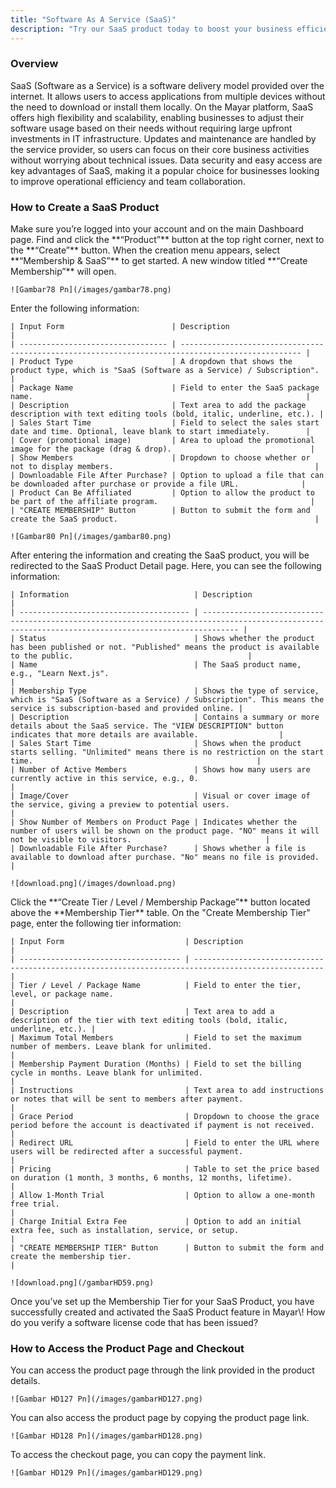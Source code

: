 ```yaml
---
title: "Software As A Service (SaaS)"
description: "Try our SaaS product today to boost your business efficiency with an innovative and easy-to-use solution!"
---
```


### Overview

SaaS (Software as a Service) is a software delivery model provided over the internet. It allows users to access applications from multiple devices without the need to download or install them locally. On the Mayar platform, SaaS offers high flexibility and scalability, enabling businesses to adjust their software usage based on their needs without requiring large upfront investments in IT infrastructure. Updates and maintenance are handled by the service provider, so users can focus on their core business activities without worrying about technical issues. Data security and easy access are key advantages of SaaS, making it a popular choice for businesses looking to improve operational efficiency and team collaboration.

### How to Create a SaaS Product

<Steps>
  <Step title="Log in to Mayar Dashboard">
    Make sure you’re logged into your account and on the main Dashboard page.
  </Step>
  <Step title="Click the “Product” Button">
    Find and click the **“Product”** button at the top right corner, next to the **“Create”** button.
  </Step>
  <Step title="Select “Membership & SaaS">
    When the creation menu appears, select **“Membership & SaaS”** to get started. A new window titled **“Create Membership”** will open.

    ![Gambar78 Pn](/images/gambar78.png)
  </Step>
  <Step title="Fill in SaaS Product Details">
    Enter the following information:

    | Input Form                        | Description                                                                                       |
    | --------------------------------- | ------------------------------------------------------------------------------------------------- |
    | Product Type                      | A dropdown that shows the product type, which is "SaaS (Software as a Service) / Subscription".   |
    | Package Name                      | Field to enter the SaaS package name.                                                             |
    | Description                       | Text area to add the package description with text editing tools (bold, italic, underline, etc.). |
    | Sales Start Time                  | Field to select the sales start date and time. Optional, leave blank to start immediately.        |
    | Cover (promotional image)         | Area to upload the promotional image for the package (drag & drop).                               |
    | Show Members                      | Dropdown to choose whether or not to display members.                                             |
    | Downloadable File After Purchase? | Option to upload a file that can be downloaded after purchase or provide a file URL.              |
    | Product Can Be Affiliated         | Option to allow the product to be part of the affiliate program.                                  |
    | "CREATE MEMBERSHIP" Button        | Button to submit the form and create the SaaS product.                                            |

    ![Gambar80 Pn](/images/gambar80.png)
  </Step>
  <Step title="Access SaaS Product Detail Page">
    After entering the information and creating the SaaS product, you will be redirected to the SaaS Product Detail page. Here, you can see the following information:

    | Information                            | Description                                                                                                                                          |
    | -------------------------------------- | ---------------------------------------------------------------------------------------------------------------------------------------------------- |
    | Status                                 | Shows whether the product has been published or not. "Published" means the product is available to the public.                                       |
    | Name                                   | The SaaS product name, e.g., "Learn Next.js".                                                                                                        |
    | Membership Type                        | Shows the type of service, which is "SaaS (Software as a Service) / Subscription". This means the service is subscription-based and provided online. |
    | Description                            | Contains a summary or more details about the SaaS service. The "VIEW DESCRIPTION" button indicates that more details are available.                  |
    | Sales Start Time                       | Shows when the product starts selling. "Unlimited" means there is no restriction on the start time.                                                  |
    | Number of Active Members               | Shows how many users are currently active in this service, e.g., 0.                                                                                  |
    | Image/Cover                            | Visual or cover image of the service, giving a preview to potential users.                                                                           |
    | Show Number of Members on Product Page | Indicates whether the number of users will be shown on the product page. "NO" means it will not be visible to visitors.                              |
    | Downloadable File After Purchase?      | Shows whether a file is available to download after purchase. "No" means no file is provided.                                                        |

    ![download.png](/images/download.png)
  </Step>
  <Step title="Create SaaS Product Tiers">
    Click the **“Create Tier / Level / Membership Package”** button located above the **Membership Tier** table.
  </Step>
  <Step title="Fill in Tier Details">
    On the "Create Membership Tier" page, enter the following tier information:

    | Input Form                           | Description                                                                                         |
    | ------------------------------------ | --------------------------------------------------------------------------------------------------- |
    | Tier / Level / Package Name          | Field to enter the tier, level, or package name.                                                    |
    | Description                          | Text area to add a description of the tier with text editing tools (bold, italic, underline, etc.). |
    | Maximum Total Members                | Field to set the maximum number of members. Leave blank for unlimited.                              |
    | Membership Payment Duration (Months) | Field to set the billing cycle in months. Leave blank for unlimited.                                |
    | Instructions                         | Text area to add instructions or notes that will be sent to members after payment.                  |
    | Grace Period                         | Dropdown to choose the grace period before the account is deactivated if payment is not received.   |
    | Redirect URL                         | Field to enter the URL where users will be redirected after a successful payment.                   |
    | Pricing                              | Table to set the price based on duration (1 month, 3 months, 6 months, 12 months, lifetime).        |
    | Allow 1-Month Trial                  | Option to allow a one-month free trial.                                                             |
    | Charge Initial Extra Fee             | Option to add an initial extra fee, such as installation, service, or setup.                        |
    | "CREATE MEMBERSHIP TIER" Button      | Button to submit the form and create the membership tier.                                           |

    ![download.png](/gambarHD59.png)
  </Step>
  <Step title="Finish">
    Once you’ve set up the Membership Tier for your SaaS Product, you have successfully created and activated the SaaS Product feature in Mayar\!
  </Step>
</Steps>

<Info>
  How do you verify a software license code that has been issued?
</Info>

### How to Access the Product Page and Checkout

<Steps>
  <Step title="Access Product Page">
    You can access the product page through the link provided in the product details.

    ![Gambar HD127 Pn](/images/gambarHD127.png)
  </Step>
  <Step title="Copy Product Page Link">
    You can also access the product page by copying the product page link.

    ![Gambar HD128 Pn](/images/gambarHD128.png)
  </Step>
  <Step title="Access Checkout Page">
    To access the checkout page, you can copy the payment link.

    ![Gambar HD129 Pn](/images/gambarHD129.png)
  </Step>
</Steps>